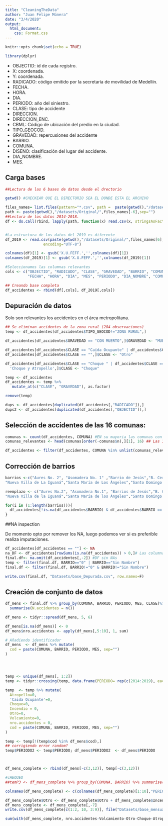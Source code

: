 ```yaml
---
title: "CleaningTheData"
author: "Juan Felipe Múnera"
date: "3/4/2020"
output:
  html_document:
    css: Format.css
---
```


```r
knitr::opts_chunk$set(echo = TRUE)
```

```r
library(dplyr)
```


- OBJECTID: id de cada registro.
- X: coordenada.
- Y: coordenada.
- RADICADO: código emitido por la secretaría de movilidad de Medellín.
- FECHA.
- HORA.
- DIA.
- PERIODO: año del siniestro.
- CLASE: tipo de accidente
- DIRECCION.
- DIRECCION_ENC.
- CBML: Código de ubicación del predio en la ciudad.
- TIPO_GEOCOD.
- GRAVEDAD: repercusiones del accidente
- BARRIO.
- COMUNA.
- DISENO: clasificación del lugar del accidente.
- DIA_NOMBRE.
- MES.


## Carga bases

```r
##Lectura de las 6 bases de datos desde el drectorio

getwd() #CHECKEAR QUE EL DIRECTORIO SEA EL DONDE ESTA EL ARCHIVO

files_names= list.files(pattern="*.csv", path =  paste(getwd(),"/datasets/Original",sep=""))
path <- paste(getwd(),"/datasets/Original/",files_names[-6],sep="")
##Lectura de los datos 2014-2018.
df <- do.call(rbind, lapply(path, function(x) read.csv(x, stringsAsFactors = FALSE,encoding = "UTF-8", ) ))


#La estructura de los datos del 2019 es diferente
df_2019 <- read.csv(paste(getwd(),"/datasets/Original/",files_names[6],sep=""), header=T,
                 encoding="UTF-8")

colnames(df)[1] <- gsub('X.U.FEFF.','',colnames(df)[1])
colnames(df_2019)[1] <- gsub('X.U.FEFF.','',colnames(df_2019)[1])
```


```r
#Seleccionamos las columnas relevantes
cols <- c("OBJECTID", "RADICADO", "CLASE", "GRAVEDAD", "BARRIO", "COMUNA", "TIPO_GEOCOD",
          "FECHA", "HORA", "DIA", "MES", "PERIODO", "DIA_NOMBRE", "COMUNA")

## Creando base completa
df_accidentes <- rbind(df[,cols], df_2019[,cols])

```


## Depuración de datos

Solo son relevantes los accidentes en el área metropolitana.
```r
## Se eliminan accidentes de la zona rural (284 observaciones)
temp <- df_accidentes[df_accidentes$TIPO_GEOCOD!="ZONA RURAL",]

df_accidentes[df_accidentes$GRAVEDAD == "CON MUERTO",]$GRAVEDAD <- "MUERTO"

df_accidentes[df_accidentes$CLASE == "Caída Ocupante" | df_accidentes$CLASE == "Caída de Ocupante",]$CLASE <- "Caida Ocupante"
df_accidentes[df_accidentes$CLASE == "",]$CLASE <- "Otro" 

df_accidentes[df_accidentes$CLASE == "Choque " | df_accidentes$CLASE ==
  'Choque y Atropello',]$CLASE <- "Choque"

temp <- df_accidentes
df_accidentes <- temp %>% 
   mutate_at(c("CLASE", "GRAVEDAD"), as.factor)

remove(temp)

```


```r
dups <- df_accidentes[duplicated(df_accidentes[,"RADICADO"]),]
dups2 <- df_accidentes[duplicated(df_accidentes[,"OBJECTID"]),]
```



## Selección de accidentes de las 16 comunas:

```r
comunas <- count(df_accidentes, COMUNA) #EN su mayoria las comunas con menos de 4 accidentes son tabulaciones erroneas d eun barreo o hacen referencia a zonas que no pertenecen a las 16 comunas principales de medellín
comunas_relevantes <- head(comunas[order(-comunas$n),][1], 16) ## Las 16 más accidentadas corresponden al área metropolitana

df_accidentes <- filter(df_accidentes, COMUNA %in% unlist(comunas_relevantes))

```



## Corrección de barrios 
```r

barrios <-c("Aures No. 2", "Asomadera No. 1" ,"Barrio de Jesús","B. Cerro  El Volador" ,"Berlin","Bomboná No. 1","Campo Valdés No.2","Manrique Central No.1","Manrique Central No.2","Moscú No.1","Moscú No.2",
"Nueva Villa de La Iguaná","Santa María de Los Ángeles","Santo Domingo Savio No.1","Versalles No.1","Versalles No.2","Villa Liliam")

reemplazo <- c("Aures No.2", "Asomadera No.1", "Barrios de Jesús","B. Cerro El Volador" ,"Berlín","Bomboná No.1","Campo Valdés No. 2","Manrique Central No. 1","Manrique Central No. 2","Moscú No. 1","Moscú No. 2",
"Nueva Villa de la Iguaná","Santa María de los Ángeles","Santo Domingo Savio No. 1","Versalles No. 1","Versalles No. 2","Villa Lilliam")

for(i in (1:length(barrios))){
  df_accidentes[!is.na(df_accidentes$BARRIO) & df_accidentes$BARRIO == barrios[i],]$BARRIO = reemplazo[i]
}
```


##NA inspection

De momento opto por remover los NA, luego podemos ver si es preferible realiza imputaciones.
```r

df_accidentes[df_accidentes == ""] <- NA
na_DF <- df_accidentes[rowSums(is.na(df_accidentes)) > 0,]# Las columnas con NA son diseño (gran mayoria) y clase
final.df<- na.omit(df_accidentes[,-2]) #DF sin NAs
temp <- filter(final.df, BARRIO=="0" | BARRIO=="Sin Nombre") 
final.df <- filter(final.df, BARRIO!="0" & BARRIO!="Sin Nombre") 
```

```r
write.csv(final.df, "Datasets/base_Depurada.csv", row.names=F)
```


## Creación de conjunto de datos

```r
df_mens <- final.df %>% group_by(COMUNA, BARRIO, PERIODO, MES, CLASE)%>%
  summarise(N.accidentes = n())

df_mens <- tidyr::spread(df_mens, 5, 6)

df_mens[is.na(df_mens)] <- 0
df_mens$nro.accidentes <- apply(df_mens[,5:10], 1, sum)

# Añadiendo identificador
df_mens  <- df_mens %>% mutate(
  cod = paste(COMUNA, BARRIO, PERIODO, MES, sep="")
)




temp <- unique(df_mens[, 1:2])
temp <- tidyr::crossing(temp, data.frame(PERIODO= rep(c(2014:2019), each=12),MES = rep(1:12, 6))) 

temp  <- temp %>% mutate(
  Atropello=0,
  'Caida Ocupante'=0,
  Choque=0,
  Incendio = 0,
  Otro=0,
  Volcamiento=0,
  nro.accidentes = 0,
  cod = paste(COMUNA, BARRIO, PERIODO, MES, sep="")
)

temp <- temp[!(temp$cod %in% df_mens$cod),]
## corrigiendo error random?
temp$PERIODO2 <- temp$PERIODO; df_mens$PERIODO2  <- df_mens$PERIODO



df_mens_complete <- rbind(df_mens[-c(3,12)], temp[-c(3,12)])
```


```r
#cHEQUEO
##temP3 <- df_mens_complete %>% group_by(COMUNA, BARRIO) %>% summarise(n= n())
```


```r
colnames(df_mens_complete) <- c(colnames(df_mens_complete)[1:10],"PERIODO")

df_mens_complete$Otro <- df_mens_complete$Otro + df_mens_complete$Incendio
df_mens_complete <- df_mens_complete[,-7]
write.csv(df_mens_complete[c(1:2, 10, 3:9)], file("Datasets/base_mensual_barrios_y_comunas.csv", encoding="UTF-8"),row.names = F)
```

```r
sum(with(df_mens_complete, nro.accidentes-Volcamiento-Otro-Choque-Atropello) - df_mens_complete$`Caida Ocupante`)
```


